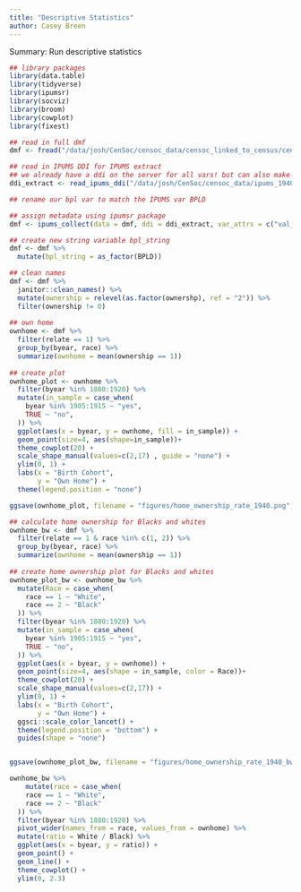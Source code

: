 ```yaml
---
title: "Descriptive Statistics"
author: Casey Breen
---
```


Summary: Run descriptive statistics

```r
## library packages 
library(data.table)
library(tidyverse)
library(ipumsr)
library(socviz)
library(broom)
library(cowplot)
library(fixest)
```


```r
## read in full dmf 
dmf <- fread("/data/josh/CenSoc/censoc_data/censoc_linked_to_census/censoc_dmf_v2_linked.csv")

## read in IPUMS DDI for IPUMS extract
## we already have a ddi on the server for all vars! but can also make a new extract from IPUMS with BPLD var  
ddi_extract <- read_ipums_ddi("/data/josh/CenSoc/censoc_data/ipums_1940_extract/fullcount.ddi.xml")

## rename our bpl var to match the IPUMS var BPLD

## assign metadata using ipumsr package
dmf <- ipums_collect(data = dmf, ddi = ddi_extract, var_attrs = c("val_labels", "var_label", "var_desc"))

## create new string variable bpl_string 
dmf <- dmf %>% 
  mutate(bpl_string = as_factor(BPLD))
```


```r
## clean names 
dmf <- dmf %>% 
  janitor::clean_names() %>% 
  mutate(ownership = relevel(as.factor(ownershp), ref = "2")) %>% 
  filter(ownership != 0)
  
## own home 
ownhome <- dmf %>% 
  filter(relate == 1) %>% 
  group_by(byear, race) %>% 
  summarize(ownhome = mean(ownership == 1))
  
## create plot 
ownhome_plot <- ownhome %>% 
  filter(byear %in% 1880:1920) %>% 
  mutate(in_sample = case_when(
    byear %in% 1905:1915 ~ "yes",
    TRUE ~ "no",
  )) %>% 
  ggplot(aes(x = byear, y = ownhome, fill = in_sample)) + 
  geom_point(size=4, aes(shape=in_sample))+
  theme_cowplot(20) + 
  scale_shape_manual(values=c(2,17) , guide = "none") + 
  ylim(0, 1) +
  labs(x = "Birth Cohort",
       y = "Own Home") + 
  theme(legend.position = "none")

ggsave(ownhome_plot, filename = "figures/home_ownership_rate_1940.png", width = 9, height = 6)
```



```r
## calculate home ownership for Blacks and whites 
ownhome_bw <- dmf %>% 
  filter(relate == 1 & race %in% c(1, 2)) %>% 
  group_by(byear, race) %>% 
  summarize(ownhome = mean(ownership == 1))
  
## create home ownership plot for Blacks and whites 
ownhome_plot_bw <- ownhome_bw %>% 
  mutate(Race = case_when(
    race == 1 ~ "White",
    race == 2 ~ "Black"
  )) %>% 
  filter(byear %in% 1880:1920) %>% 
  mutate(in_sample = case_when(
    byear %in% 1905:1915 ~ "yes",
    TRUE ~ "no",
  )) %>% 
  ggplot(aes(x = byear, y = ownhome)) + 
  geom_point(size=4, aes(shape = in_sample, color = Race))+
  theme_cowplot(20) + 
  scale_shape_manual(values=c(2,17)) + 
  ylim(0, 1) +
  labs(x = "Birth Cohort",
       y = "Own Home") + 
  ggsci::scale_color_lancet() + 
  theme(legend.position = "bottom") + 
  guides(shape = "none") 


ggsave(ownhome_plot_bw, filename = "figures/home_ownership_rate_1940_bw.png", width = 9, height = 6)
```


```r
ownhome_bw %>% 
    mutate(race = case_when(
    race == 1 ~ "White",
    race == 2 ~ "Black"
  )) %>% 
  filter(byear %in% 1880:1920) %>% 
  pivot_wider(names_from = race, values_from = ownhome) %>% 
  mutate(ratio = White / Black) %>% 
  ggplot(aes(x = byear, y = ratio)) + 
  geom_point() +
  geom_line() + 
  theme_cowplot() + 
  ylim(0, 2.3)
```

